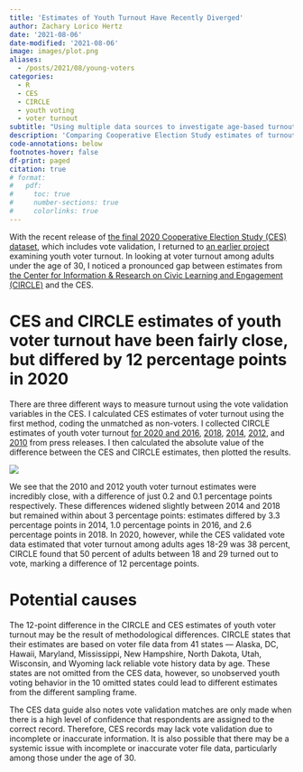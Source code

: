 ```yaml
---
title: 'Estimates of Youth Turnout Have Recently Diverged'
author: Zachary Lorico Hertz
date: '2021-08-06'
date-modified: '2021-08-06'
image: images/plot.png
aliases: 
  - /posts/2021/08/young-voters
categories:
  - R
  - CES
  - CIRCLE
  - youth voting
  - voter turnout
subtitle: "Using multiple data sources to investigate age-based turnout rates."
description: 'Comparing Cooperative Election Study estimates of turnout among young voters to other data sources.'
code-annotations: below
footnotes-hover: false
df-print: paged
citation: true
# format:
#   pdf:
#     toc: true
#     number-sections: true
#     colorlinks: true
---
```


With the recent release of [the final 2020 Cooperative Election Study (CES) dataset](https://dataverse.harvard.edu/dataset.xhtml?persistentId=doi:10.7910/DVN/E9N6PH), which includes vote validation, I returned to [an earlier project](https://zacharylhertz.github.io/posts/2021/07/young-voters) examining youth voter turnout. In looking at voter turnout among adults under the age of 30, I noticed a pronounced gap between estimates from [the Center for Information & Research on Civic Learning and Engagement (CIRCLE)](https://circle.tufts.edu/) and the CES.

# CES and CIRCLE estimates of youth voter turnout have been fairly close, but differed by 12 percentage points in 2020

There are three different ways to measure turnout using the vote validation variables in the CES. I calculated CES estimates of voter turnout using the first method, coding the unmatched as non-voters. I collected CIRCLE estimates of youth voter turnout [for 2020 and 2016](https://circle.tufts.edu/latest-research/half-youth-voted-2020-11-point-increase-2016), [2018](https://circle.tufts.edu/latest-research/28-young-people-voted-2018), [2014](https://circle.tufts.edu/latest-research/2014-youth-turnout-and-registration-rates-lowest-ever-recorded), [2012](https://circle.tufts.edu/latest-research/youth-vote-2012-and-role-young-women), and [2010](https://www.thenation.com/article/archive/young-voter-turnout-fell-60-2008-2010-dems-wont-win-2012-if-trend-continues/) from press releases. I then calculated the absolute value of the difference between the CES and CIRCLE estimates, then plotted the results.

![](images/plot.png)<!-- -->

We see that the 2010 and 2012 youth voter turnout estimates were incredibly close, with a difference of just 0.2 and 0.1 percentage points respectively. These differences widened slightly between 2014 and 2018 but remained within about 3 percentage points: estimates differed by 3.3 percentage points in 2014, 1.0 percentage points in 2016, and 2.6 percentage points in 2018. In 2020, however, while the CES validated vote data estimated that voter turnout among adults ages 18-29 was 38 percent, CIRCLE found that 50 percent of adults between 18 and 29 turned out to vote, marking a difference of 12 percentage points.

# Potential causes

The 12-point difference in the CIRCLE and CES estimates of youth voter turnout may be the result of methodological differences. CIRCLE states that their estimates are based on voter file data from 41 states --- Alaska, DC, Hawaii, Maryland, Mississippi, New Hampshire, North Dakota, Utah, Wisconsin, and Wyoming lack reliable vote history data by age. These states are not omitted from the CES data, however, so unobserved youth voting behavior in the 10 omitted states could lead to different estimates from the different sampling frame.

The CES data guide also notes vote validation matches are only made when there is a high level of confidence that respondents are assigned to the correct record. Therefore, CES records may lack vote validation due to incomplete or inaccurate information. It is also possible that there may be a systemic issue with incomplete or inaccurate voter file data, particularly among those under the age of 30.
